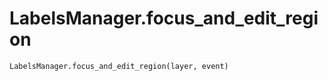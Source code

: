 # LabelsManager.focus_and_edit_region { #napari_activelearning.LabelsManager.focus_and_edit_region }

```python
LabelsManager.focus_and_edit_region(layer, event)
```


